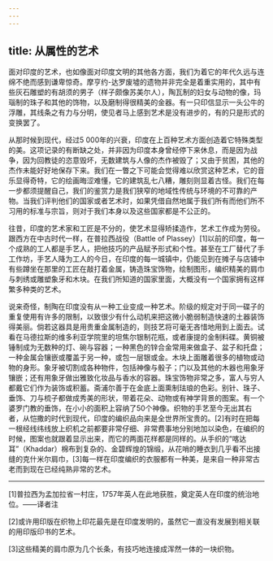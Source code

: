 ```yaml
---
---
---
```

title: 从属性的艺术
---




面对印度的艺术，也如像面对印度文明的其他各方面，我们为着它的年代久远与连绵不绝而感到谦卑惊奇。摩亨约-达罗废墟的遗物并非完全是着重实用的，其中有些灰石雕塑的有胡须的男子（样子颇像苏美尔人），陶瓦制的妇女与动物的像，玛瑙制的珠子和其他的饰物，以及磨制得很精美的金器。有一只印信显示一头公牛的浮雕，其线条之有力与分明，使见者马上感到艺术是没有进步的，有的只是形式的变换罢了。

从那时候到现代，经过5 000年的兴衰，印度在上百种艺术方面创造着它特殊类型的美。这项记录的有断缺之处，并非因为印度本身曾经停下来休息，而是因为战争，因为回教徒的恣意毁坏，无数建筑与人像的杰作被毁了；又由于贫困，其他的杰作未能好好地保存下来。我们在一瞥之下可能会觉得难以欣赏这种艺术，它的音乐显得奇特，它的绘画晦涩难懂，它的建筑乱七八糟，雕刻则显着古怪。我们在每一步都须提醒自己，我们的鉴赏力是我们狭窄的地域性传统与环境的不可靠的产物。当我们评判他们的国家或者艺术时，如果凭借自然地属于我们所有而他们所不习用的标准与宗旨，则对于我们本身以及这些国家都是不公正的。

往昔，印度的艺术家和工匠是不分的，使艺术显得矫揉造作，艺术工作成为劳役。跟西方在中古时代一样，在普拉西战役（Battle of Plassey）[1]以前的印度，每一个成熟的工人都是手艺人，把他技巧的产品赋予形式和个性。甚至在工厂替代了手工作坊，手艺人降为工人的今日，在印度的每一城镇中，仍能见到在摊子与店铺中有些蹲坐在那里的工匠在敲打着金属，铸造珠宝饰物，绘制图形，编织精美的肩巾与刺绣或雕塑象牙和木块。在我们所知道的国家里面，大概没有一个国家拥有这样繁多种类的艺术。

说来奇怪，制陶在印度没有从一种工业变成一种艺术。阶级的规定对于同一碟子的重复使用有许多的限制，以致很少有什么动机来把这微小脆弱制造快速的土器装饰得美丽。倘若这器具是用贵重金属制造的，则技艺将可毫无吝惜地用到上面去。试看在马德拉斯的维多利亚学院里的坦焦尔银制花瓶，或者康提的金制料碟。黄铜被锤制成为无数种的灯、碗与容器；一种黑色的锌合金常用来做盒子、盆子和托盘；一种金属会镶嵌或覆盖于另一种，或包一层银或金。木块上面雕着很多的植物或动物的身形。象牙被切割成各种物件，包括神像与骰子；门以及其他的木器也用象牙镶嵌；还有用象牙做出雅致化妆品与香水的容器。珠宝饰物非常之多，富人与穷人都戴它们作为装饰或积蓄。斋浦尔善于在金底上面熏制珐琅的色彩。别针、珠子、垂饰、刀与梳子都做成秀美的形状，带着花朵、动物或有神学背景的图案。有一个婆罗门教的垂饰，在小小的面积上容纳了50个神像。织物的手艺至今无出其右者，从恺撒的时代到现代，印度的编织品向来是全世界所宝贵的。[2]有时在把每一根经线纬线放上织机之前都要非常仔细、非常费事地分别地加以染色，在编织的时候，图案也就跟着显示出来，而它的两面花样都是同样的。从手织的“喀达耳”（Khaddar）棉布到复杂的、金碧辉煌的锦缎，从花哨的睡衣到几乎看不出接缝的克什米尔肩巾，[3]每一样在印度编织的衣服都有一种美，是来自一种非常古老而到现在已经纯熟非常的艺术。



* * *



[1]普拉西为孟加拉省一村庄，1757年英人在此地获胜，奠定英人在印度的统治地位。——译者注

[2]或许用印版在织物上印花最先是在印度发明的，虽然它一直没有发展到相关联的用印版印书的艺术。

[3]这些精美的肩巾原为几个长条，有技巧地连接成浑然一体的一块织物。
